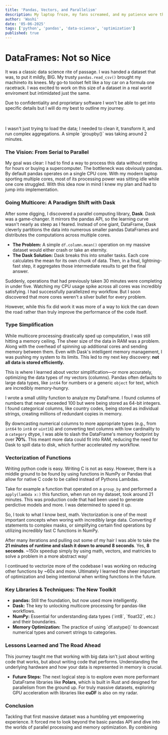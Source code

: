 ```yaml
---
title: 'Pandas, Vectors, and Parallelism'
description: My laptop froze, my fans screamed, and my patience wore thin. Learning Pandas on Big-Data.
author: 'Washi'
date: '05-06-2025'
tags: ['python', 'pandas', 'data-science', 'optimization']
published: true
---
```


# DataFrames: Not so Nice

It was a classic data science rite of passage. I was handed a dataset that was, to put it mildly, BIG. My trusty `pandas.read_csv()` brought my machineto its knees. My go-to toolset felt like a toy car on a formula one racetrack. I was excited to work on this size of a dataset in a real world enviroment but intimidated just the same.

Due to confidentiality and proprietary software I won't be able to get into specific details but I will do my best to outline my journey.

<br />
<br />
I wasn't just trying to load the data; I needed to clean it, transform it, and run complex aggregations. A simple `groupby()` was taking around 2 minutes.

### The Vision: From Serial to Parallel

My goal was clear: I had to find a way to process this data without renting for hours or buying a supercomputer. The bottleneck was obviously pandas. By default pandas operates on a single CPU core. With my modern laptop sporting multiple cores, most of its processing power was sitting idle while one core struggled. With this idea now in mind I knew my plan and had to jump into implementation.

### Going Multicore: A Paradigm Shift with Dask

After some digging, I discovered a parallel computing library, **Dask**. Dask was a game-changer. It mirrors the pandas API, so the learning curve wasn't nearly as steep as I feared. Instead of one giant, DataFrame, Dask cleverly partitions the data into numerous smaller pandas DataFrames and distributes the computations across multiple cores.

- **The Problem:** A simple `df.column.mean()` operation on my massive dataset would either crash or take an eternity.
- **The Dask Solution:** Dask breaks this into smaller tasks. Each core calculates the mean for its own chunk of data. Then, in a final, lightning-fast step, it aggregates those intermediate results to get the final answer.

Suddenly, operations that had previously taken 30 minutes were completing in under five. Watching my CPU usage spike across all cores was incredibly satisfying. I had successfully parallelized my workflow. But I soon discovered that more cores weren't a silver bullet for every problem.

However, while this fix did work it was more of a way to kick the can down the road rather than truly improve the performance of the code itself.

### Type Simplification

While multicore processing drastically sped up computation, I was still hitting a memory ceiling. The sheer size of the data in RAM was a problem. Along with the overhead of spinning up additional cores and sending memory between them. Even with Dask's intelligent memory management, I was pushing my system to its limits. This led to my next key discovery: **not all data is stored efficiently.**

This is where I learned about vector simplification—or more accurately, optimizing the data types of my vectors (columns). Pandas often defaults to large data types, like `int64` for numbers or a generic `object` for text, which are incredibly memory-hungry.

I wrote a small utility function to analyze my DataFrame. I found columns of numbers that never exceeded 100 but were being stored as 64-bit integers. I found categorical columns, like country codes, being stored as individual strings, creating millions of redundant copies in memory.

By downcasting numerical columns to more appropriate types (e.g., from `int64` to `int8` or `uint16`) and converting text columns with low cardinality to a `category` dtype, I was able to slash the DataFrame's memory footprint by over **70%**. This meant more data could fit into RAM, reducing the need for Dask to spill data to disk, which further accelerated my workflow.

### Vectorization of Functions

Writing python code is easy. Writing C is not as easy. However, there is a middle ground to be found by using functions in NumPy or Pandas that allow for native C code to be called instead of Pythons Lambdas.

Take for example a function that operated on a `group_by` and performed a `apply(lambda x:)` this function, when run on my dataset, took around 21 minutes. This was production code that had been used to generate perdictive models and more. I was determined to speed it up.

So, I took to what I know best, math. Vectorization is one of the most important concepts when woring with incredibly large data. Converting if statements to complex masks, or simplifying certain find operations by utilizing incredibly fast C functions in NumPy.

After many iterations and pulling out some of my hair I was able to take the **21 minutes of runtime and slash it down to around 8 seconds**. Yes, **8 seconds**. ~150x speedup simply by using math, vectors, and matricies to solve a problem in a more abstract way/

I continued to vectorize more of the codebase I was working on reducing other functions by ~60x and more. Ultimately I learned the sheer important of optimization and being intentional when writing functions in the future.

### Key Libraries & Techniques: The New Toolkit

<ul>
    <li><strong>pandas:</strong> Still the foundation, but now used more intelligently.</li>
    <li><strong>Dask:</strong> The key to unlocking multicore processing for pandas-like workflows.</li>
    <li><strong>NumPy:</strong> Essential for understanding data types (`int8`, `float32`, etc.) and their boundaries.</li>
    <li><strong>Memory Optimization:</strong> The practice of using `df.astype()` to downcast numerical types and convert strings to categories.</li>
</ul>

### Lessons Learned and The Road Ahead

This journey taught me that working with big data isn't just about writing code that works, but about writing code that performs. Understanding the underlying hardware and how your data is represented in memory is crucial.

- **Future Steps:** The next logical step is to explore even more performant DataFrame libraries like **Polars**, which is built in Rust and designed for parallelism from the ground up. For truly massive datasets, exploring GPU acceleration with libraries like **cuDF** is also on my radar.

### Conclusion

Tackling that first massive dataset was a humbling yet empowering experience. It forced me to look beyond the basic pandas API and dive into the worlds of parallel processing and memory optimization. By combining